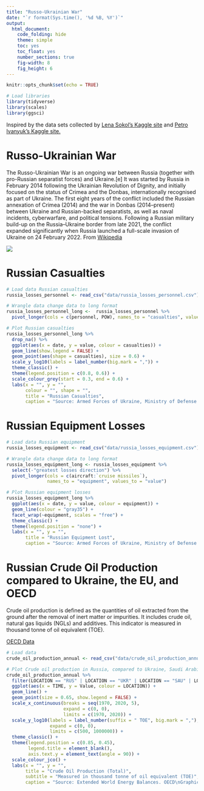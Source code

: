 ```yaml
---
title: "Russo-Ukrainian War"
date: "`r format(Sys.time(), '%d %B, %Y')`"
output: 
  html_document:
    code_folding: hide
    theme: simple
    toc: yes
    toc_float: yes
    number_sections: true
    fig-width: 8
    fig_height: 6
---
```

```r
knitr::opts_chunk$set(echo = TRUE)

# Load libraries
library(tidyverse)
library(scales)
library(ggsci)
```
Inspired by the data sets collected by [Lena Sokol's Kaggle site](https://www.kaggle.com/code/sokolheavy/2022-ukraine-russia-war-visualization) and [Petro Ivanyuk's Kaggle site.](https://www.kaggle.com/datasets/piterfm/2022-ukraine-russian-war)

# Russo-Ukrainian War

The Russo-Ukrainian War is an ongoing war between Russia (together with pro-Russian separatist forces) and Ukraine.[e] It was started by Russia in February 2014 following the Ukrainian Revolution of Dignity, and initially focused on the status of Crimea and the Donbas, internationally recognised as part of Ukraine. The first eight years of the conflict included the Russian annexation of Crimea (2014) and the war in Donbas (2014–present) between Ukraine and Russian-backed separatists, as well as naval incidents, cyberwarfare, and political tensions. Following a Russian military build-up on the Russia–Ukraine border from late 2021, the conflict expanded significantly when Russia launched a full-scale invasion of Ukraine on 24 February 2022. From [Wikipedia](https://en.wikipedia.org/wiki/Russo-Ukrainian_War#2022_Russian_invasion_of_Ukraine)  

![](https://upload.wikimedia.org/wikipedia/commons/thumb/4/4f/2022_Russian_invasion_of_Ukraine.svg/1920px-2022_Russian_invasion_of_Ukraine.svg.png)

# Russian Casualties

```r
# Load data Russian casualties
russia_losses_personnel <- read_csv("data/russia_losses_personnel.csv")

# Wrangle data change data to long format
russia_losses_personnel_long <-  russia_losses_personnel %>% 
  pivot_longer(cols = c(personnel, POW), names_to = "casualties", values_to = "value")

# Plot Russian casualties
russia_losses_personnel_long %>%
  drop_na() %>%
  ggplot(aes(x = date, y = value, colour = casualties)) +
  geom_line(show.legend = FALSE) +
  geom_point(aes(shape = casualties), size = 0.6) +
  scale_y_log10(labels = label_number(big.mark = ",")) +
  theme_classic() +
  theme(legend.position = c(0.8, 0.6)) +
  scale_colour_grey(start = 0.3, end = 0.6) +
  labs(x = "", y = "",
       colour = "", shape = "",
       title = "Russian Casualties",
       caption = "Source: Armed Forces of Ukraine, Ministry of Defense of Ukraine\nGraphic: @weiyuet")
```

# Russian Equipment Losses

```r
# Load data Russian equipment
russia_losses_equipment <- read_csv("data/russia_losses_equipment.csv")

# Wrangle data change data to long format
russia_losses_equipment_long <- russia_losses_equipment %>% 
  select(-"greatest losses direction") %>% 
  pivot_longer(cols = c(aircraft:`cruise missiles`),
               names_to = "equipment", values_to = "value")

# Plot Russian equipment losses
russia_losses_equipment_long %>%
  ggplot(aes(x = date, y = value, colour = equipment)) +
  geom_line(colour = "gray35") +
  facet_wrap(~equipment, scales = "free") +
  theme_classic() +
  theme(legend.position = "none") +
  labs(x = "", y = "",
       title = "Russian Equipment Lost",
       caption = "Source: Armed Forces of Ukraine, Ministry of Defense of Ukraine\nGraphic: @weiyuet")
```

# Russian Crude Oil Production compared to Ukraine, the EU, and OECD

Crude oil production is defined as the quantities of oil extracted from the ground after the removal of inert matter or impurities. It includes crude oil, natural gas liquids (NGLs) and additives. This indicator is measured in thousand tonne of oil equivalent (TOE). 

[OECD Data](https://data.oecd.org/energy/crude-oil-production.htm)

```r
# Load data 
crude_oil_production_annual <- read_csv("data/crude_oil_production_annual.csv")

# Plot Crude oil production in Russia, compared to Ukraine, Saudi Arabia, Norway, and the EU
crude_oil_production_annual %>% 
  filter(LOCATION == "RUS" | LOCATION == "UKR" | LOCATION == "SAU" | LOCATION == "NOR" | LOCATION == "USA" | LOCATION == "EU28") %>%
  ggplot(aes(x = TIME, y = Value, colour = LOCATION)) +
  geom_line() +
  geom_point(size = 0.65, show.legend = FALSE) +
  scale_x_continuous(breaks = seq(1970, 2020, 5),
                     expand = c(0, 0),
                     limits = c(1970, 2020)) +
  scale_y_log10(labels = label_number(suffix = " TOE", big.mark = ","),
                expand = c(0, 0),
                limits = c(500, 1000000)) +
  theme_classic() +
  theme(legend.position = c(0.85, 0.45), 
        legend.title = element_blank(),
        axis.text.y = element_text(angle = 90)) +
  scale_colour_jco() +
  labs(x = "", y = "",
       title = "Crude Oil Production (Total)",
       subtitle = "Measured in thousand tonne of oil equivalent (TOE)",
       caption = "Source: Extended World Energy Balances. OECD\nGraphic: @weiyuet")
```

